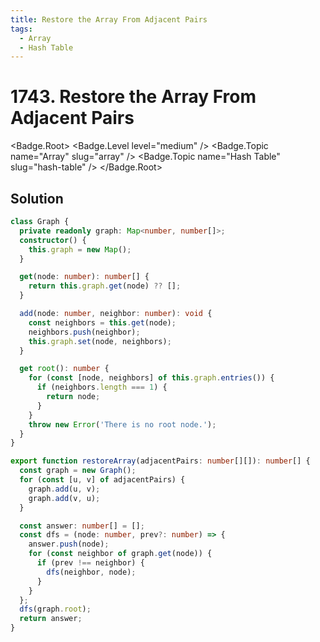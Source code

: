 ```yaml
---
title: Restore the Array From Adjacent Pairs
tags:
  - Array
  - Hash Table
---
```


# 1743. Restore the Array From Adjacent Pairs

<Badge.Root>
  <Badge.Level level="medium" />
  <Badge.Topic name="Array" slug="array" />
  <Badge.Topic name="Hash Table" slug="hash-table" />
</Badge.Root>

## Solution

```typescript filename="solution.ts" copy
class Graph {
  private readonly graph: Map<number, number[]>;
  constructor() {
    this.graph = new Map();
  }

  get(node: number): number[] {
    return this.graph.get(node) ?? [];
  }

  add(node: number, neighbor: number): void {
    const neighbors = this.get(node);
    neighbors.push(neighbor);
    this.graph.set(node, neighbors);
  }

  get root(): number {
    for (const [node, neighbors] of this.graph.entries()) {
      if (neighbors.length === 1) {
        return node;
      }
    }
    throw new Error('There is no root node.');
  }
}

export function restoreArray(adjacentPairs: number[][]): number[] {
  const graph = new Graph();
  for (const [u, v] of adjacentPairs) {
    graph.add(u, v);
    graph.add(v, u);
  }

  const answer: number[] = [];
  const dfs = (node: number, prev?: number) => {
    answer.push(node);
    for (const neighbor of graph.get(node)) {
      if (prev !== neighbor) {
        dfs(neighbor, node);
      }
    }
  };
  dfs(graph.root);
  return answer;
}
```

<ProblemLink
  codingSite="leetcode"
  href="https://leetcode.com/problems/restore-the-array-from-adjacent-pairs"
  title="Restore the Array From Adjacent Pairs"
/>
